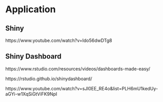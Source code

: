 # Application

## Shiny

https://www.youtube.com/watch?v=Ido56dwDTg8










## Shiny Dashboard

https://www.rstudio.com/resources/videos/dashboards-made-easy/

https://rstudio.github.io/shinydashboard/


https://www.youtube.com/watch?v=sJl0EE_RE4o&list=PLH6mU1kedUy-aGYi-w1XqSiGtViFK9NpI

